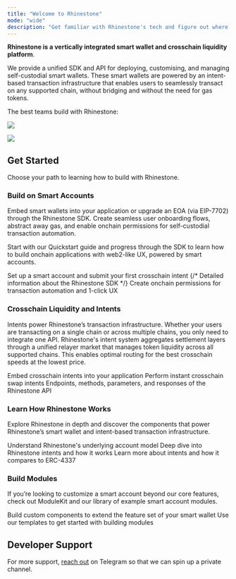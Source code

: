 ```yaml
---
title: "Welcome to Rhinestone"
mode: "wide"
description: "Get familiar with Rhinestone's tech and figure out where to start"
---
```


**Rhinestone is a vertically integrated smart wallet and crosschain liquidity platform**. 

We provide a unified SDK and API for deploying, customising, and managing self-custodial smart wallets. These smart wallets are powered by an intent-based transaction infrastructure that enables users to seamlessly transact on any supported chain, without bridging and without the need for gas tokens.

The best teams build with Rhinestone:

<img
  className="block dark:hidden"
  src="/images/teams_that_build_with_us_light.png"
/>

<img
  className="hidden dark:block"
  src="/images/teams_that_build_with_us_dark.png"
/>

## Get Started

Choose your path to learning how to build with Rhinestone.

### Build on Smart Accounts

Embed smart wallets into your application or upgrade an EOA (via EIP-7702) through the Rhinestone SDK. Create seamless user onboarding flows, abstract away gas, and enable onchain permissions for self-custodial transaction automation.

Start with our Quickstart guide and progress through the SDK to learn how to build onchain applications with web2-like UX, powered by smart accounts.

<div className='grid grid-cols-1 md:grid-cols-3 gap-x-2'>
  <Card title="Quickstart" href="../../sdk/quickstart" img="../../images/cards/quickstart.png">
  Set up a smart account and submit your first crosschain intent
  </Card>
  {/* <Card title="SDK reference" href="../../sdk-reference" img="../../images/cards/sdk_reference.png">
  Detailed information about the Rhinestone SDK
  </Card> */}
  <Card title="Session Keys" href="../../sdk/smart-sessions/overview" img="../../images/cards/smart_sessions.png">
  Create onchain permissions for transaction automation and 1-click UX
  </Card>
</div>

### Crosschain Liquidity and Intents

Intents power Rhinestone’s transaction infrastructure. Whether your users are transacting on a single chain or across multiple chains, you only need to integrate one API. Rhinestone's intent system aggregates settlement layers through a unified relayer market that manages token liquidity across all supported chains. This enables optimal routing for the best crosschain speeds at the lowest price. 

<div className='grid grid-cols-1 md:grid-cols-3 gap-x-2'>
  <Card title="Create First Intent" href="../../sdk/core/send-omnichain-transaction" img="../../images/cards/omnichain_transactions.png">
  Embed crosschain intents into your application
  </Card>
  <Card title="Swaps" href="../../sdk/chain-abstraction/omnichain-swaps" img="../../images/cards/omnichain_swaps.png">
  Perform instant crosschain swap intents
  </Card>
  <Card title="API Reference" href="../../api-reference" img="../../images/cards/api_reference.png">
  Endpoints, methods, parameters, and responses of the Rhinestone API
  </Card>
</div>

### Learn How Rhinestone Works

Explore Rhinestone in depth and discover the components that power Rhinestone’s smart wallet and intent-based transaction infrastructure.

<div className='grid grid-cols-1 md:grid-cols-3 gap-x-2'>
  <Card title="Smart Accounts" href="../concepts/modular-smart-accounts" img="../../images/cards/modular_smart_accounts.png" >
  Understand Rhinestone's underlying account model
  </Card>
  <Card title="Rhinestone Intents" href="../concepts/chain-abstraction" img="../../images/cards/chain_abstraction.png" >
  Deep dive into Rhinestone intents and how it works
  </Card>
  <Card title="What are Intents?" href="../concepts/rhinestone-intent-architecture" img="../../images/cards/intents.png" >
  Learn more about intents and how it compares to ERC-4337
  </Card>
</div>

### Build Modules

If you’re looking to customize a smart account beyond our core features, check out ModuleKit and our library of example smart account modules.

<div className='grid grid-cols-1 md:grid-cols-3 gap-x-2'>
  <Card title="ModuleKit" href="../../build-modules" img="../../images/cards/module_kit.png">
  Build custom components to extend the feature set of your smart wallet
  </Card>
  <Card title="Module Template" href="../../build-modules" img="../../images/cards/module_template.png">
  Use our templates to get started with building modules
  </Card>
</div>

## Developer Support

For more support, [reach out](https://t.me/kurt_larsen) on Telegram so that we can spin up a private channel.
